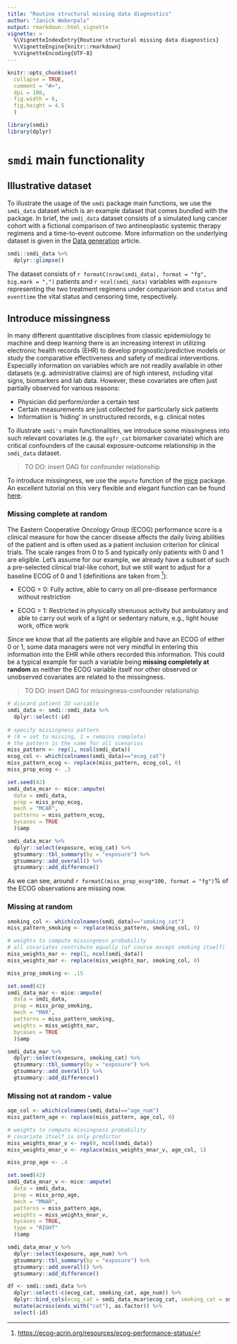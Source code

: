 ```yaml
---
title: "Routine structural missing data diagnostics"
author: "Janick Weberpals"
output: rmarkdown::html_vignette
vignette: >
  %\VignetteIndexEntry{Routine structural missing data diagnostics}
  %\VignetteEngine{knitr::rmarkdown}
  %\VignetteEncoding{UTF-8}
---
```


```r
knitr::opts_chunk$set(
  collapse = TRUE,
  comment = "#>",
  dpi = 100,
  fig.width = 6,
  fig.height = 4.5
  )
```

```r
library(smdi)
library(dplyr)
```

# `smdi` main functionality

## Illustrative dataset

To illustrate the usage of the `smdi` package main functions, we use the `smdi_data` dataset which is an example dataset that comes bundled with the package. In brief, the `smdi_data` dataset consists of a simulated lung cancer cohort with a fictional comparison of two antineoplastic systemic therapy regimens and a time-to-event outcome. More information on the underlying dataset is given in the [Data generation](https://janickweberpals.gitlab-pages.partners.org/smdi/articles/data_generation.html) article.

```r
smdi::smdi_data %>% 
  dplyr::glimpse()
```

The dataset consists of `r formatC(nrow(smdi_data), format = "fg", big.mark = ",")` patients and `r ncol(smdi_data)` variables with `exposure` representing the two treatment regimens under comparison and `status` and `eventtime` the vital status and censoring time, respectively.

## Introduce missingness

In many different quantitative disciplines from classic epidemiology to machine and deep learning there is an increasing interest in utilizing electronic health records (EHR) to develop prognostic/predictive models or study the comparative effectiveness and safety of medical interventions. Especially information on variables which are not readily available in other datasets (e.g. administrative claims) are of high interest, including vital signs, biomarkers and lab data. However, these covariates are often just partially observed for various reasons:

-   Physician did perform/order a certain test
-   Certain measurements are just collected for particularly sick patients
-   Information is 'hiding' in unstructured records, e.g. clinical notes

To illustrate `smdi's` main functionalities, we introduce some missingness into such relevant covariates (e.g. the `egfr_cat` biomarker covariate) which are critical confounders of the causal exposure-outcome relationship in the `smdi_data` dataset.

> TO DO: insert DAG for confounder relationship

To introduce missingness, we use the `ampute` function of the [mice](https://amices.org/mice/index.html) package. An excellent tutorial on this very flexible and elegant function can be found [here](https://rianneschouten.github.io/mice_ampute/vignette/ampute.html).

### Missing complete at random

The Eastern Cooperative Oncology Group (ECOG) performance score is a clinical measure for how the cancer disease affects the daily living abilities of the patient and is often used as a patient inclusion criterion for clinical trials. The scale ranges from 0 to 5 and typically only patients with 0 and 1 are eligible. Let's assume for our example, we already have a subset of such a pre-selected clinical trial-like cohort, but we still want to adjust for a baseline ECOG of 0 and 1 (definitions are taken from [^1]):

[^1]: <https://ecog-acrin.org/resources/ecog-performance-status/>

* ECOG = 0: Fully active, able to carry on all pre-disease performance without restriction 

* ECOG = 1: Restricted in physically strenuous activity but ambulatory and able to carry out work of a light or sedentary nature, e.g., light house work, office work

Since we know that all the patients are eligible and have an ECOG of either 0 or 1, some data managers were not very mindful in entering this information into the EHR while others recorded this information. This could be a typical example for such a variable being **missing completely at random** as neither the ECOG variable itself nor other observed or unobserved covariates are related to the missingness.

> TO DO: insert DAG for missingness-confounder relationship

```r
# discard patient ID variable
smdi_data <- smdi::smdi_data %>% 
  dplyr::select(-id)
  
# specify missingness pattern
# (0 = set to missing, 1 = remains complete)
# the pattern is the same for all scenarios
miss_pattern <- rep(1, ncol(smdi_data))
ecog_col <- which(colnames(smdi_data)=="ecog_cat")
miss_pattern_ecog <- replace(miss_pattern, ecog_col, 0)
miss_prop_ecog <- .3

set.seed(42)
smdi_data_mcar <- mice::ampute(
  data = smdi_data,
  prop = miss_prop_ecog,
  mech = "MCAR",
  patterns = miss_pattern_ecog,
  bycases = TRUE
  )$amp

smdi_data_mcar %>% 
  dplyr::select(exposure, ecog_cat) %>% 
  gtsummary::tbl_summary(by = "exposure") %>% 
  gtsummary::add_overall() %>% 
  gtsummary::add_difference()
```

As we can see, around `r formatC(miss_prop_ecog*100, format = "fg")`% of the ECOG observations are missing now.

### Missing at random

```r
smoking_col <- which(colnames(smdi_data)=="smoking_cat")
miss_pattern_smoking <- replace(miss_pattern, smoking_col, 0)

# weights to compute missingness probability
# all covariates contribute equally (of course except smoking itself)
miss_weights_mar <- rep(1, ncol(smdi_data))
miss_weights_mar <- replace(miss_weights_mar, smoking_col, 0)

miss_prop_smoking <- .15

set.seed(42)
smdi_data_mar <- mice::ampute(
  data = smdi_data,
  prop = miss_prop_smoking,
  mech = "MAR",
  patterns = miss_pattern_smoking,
  weights = miss_weights_mar,
  bycases = TRUE
  )$amp

smdi_data_mar %>% 
  dplyr::select(exposure, smoking_cat) %>% 
  gtsummary::tbl_summary(by = "exposure") %>% 
  gtsummary::add_overall() %>% 
  gtsummary::add_difference()
```

### Missing not at random - value

```r
age_col <- which(colnames(smdi_data)=="age_num")
miss_pattern_age <- replace(miss_pattern, age_col, 0)

# weights to compute missingness probability
# covariate itself is only predictor
miss_weights_mnar_v <- rep(0, ncol(smdi_data))
miss_weights_mnar_v <- replace(miss_weights_mnar_v, age_col, 1)

miss_prop_age <- .4

set.seed(42)
smdi_data_mnar_v <- mice::ampute(
  data = smdi_data,
  prop = miss_prop_age,
  mech = "MNAR",
  patterns = miss_pattern_age,
  weights = miss_weights_mnar_v,
  bycases = TRUE,
  type = "RIGHT"
  )$amp

smdi_data_mnar_v %>% 
  dplyr::select(exposure, age_num) %>% 
  gtsummary::tbl_summary(by = "exposure") %>% 
  gtsummary::add_overall() %>% 
  gtsummary::add_difference()
```

```r
df <- smdi::smdi_data %>% 
  dplyr::select(-c(ecog_cat, smoking_cat, age_num)) %>% 
  dplyr::bind_cols(ecog_cat = smdi_data_mcar$ecog_cat, smoking_cat = smdi_data_mar$smoking_cat, age_num = smdi_data_mnar_v$age_num) %>% 
  mutate(across(ends_with("cat"), as.factor)) %>% 
  select(-id)
```



